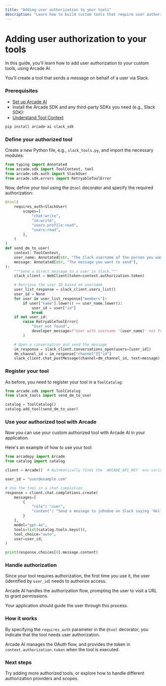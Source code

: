 ```yaml
---
title: "Adding user authorization to your tools"
description: "Learn how to build custom tools that require user authorization using Arcade AI"
---
```



# Adding user authorization to your tools

In this guide, you'll learn how to add user authorization to your custom tools, using Arcade AI.

You'll create a tool that sends a message on behalf of a user via Slack.

<Steps>

### Prerequisites

- [Set up Arcade AI](/home/quickstart)
- Install the Arcade SDK and any third-party SDKs you need (e.g., Slack SDK):
- [Understand Tool Context](/home/build-tools/tool-context)

```bash
pip install arcade-ai slack_sdk
```

### Define your authorized tool

Create a new Python file, e.g., `slack_tools.py`, and import the necessary modules:

```python
from typing import Annotated
from arcade.sdk import ToolContext, tool
from arcade.sdk.auth import SlackUser
from arcade.sdk.errors import RetryableToolError
```

Now, define your tool using the `@tool` decorator and specify the required authorization:

```python
@tool(
    requires_auth=SlackUser(
        scopes=[
            "chat:write",
            "im:write",
            "users.profile:read",
            "users:read",
        ],
    )
)
def send_dm_to_user(
    context: ToolContext,
    user_name: Annotated[str, "The Slack username of the person you want to message"],
    message: Annotated[str, "The message you want to send"],
):
    """Send a direct message to a user in Slack."""
    slack_client = WebClient(token=context.authorization.token)

    # Retrieve the user ID based on username
    user_list_response = slack_client.users_list()
    user_id = None
    for user in user_list_response["members"]:
        if user["name"].lower() == user_name.lower():
            user_id = user["id"]
            break
    if not user_id:
        raise RetryableToolError(
            "User not found",
            developer_message=f"User with username '{user_name}' not found."
        )

    # Open a conversation and send the message
    im_response = slack_client.conversations_open(users=[user_id])
    dm_channel_id = im_response["channel"]["id"]
    slack_client.chat_postMessage(channel=dm_channel_id, text=message)
```

### Register your tool

As before, you need to register your tool in a `ToolCatalog`:

```python
from arcade.sdk import ToolCatalog
from slack_tools import send_dm_to_user

catalog = ToolCatalog()
catalog.add_tool(send_dm_to_user)
```

### Use your authorized tool with Arcade

Now you can use your custom authorized tool with Arcade AI in your application.

Here's an example of how to use your tool:

```python
from arcadepy import Arcade
from catalog import catalog

client = Arcade()  # Automatically finds the `ARCADE_API_KEY` env variable

user_id = "user@example.com"

# Use the tool in a chat completion
response = client.chat.completions.create(
    messages=[
        {
            "role": "user",
            "content": "Send a message to johndoe on Slack saying 'Hello!'",
        }
    ],
    model="gpt-4o",
    tools=list(catalog.tools.keys()),
    tool_choice="auto",
    user=user_id,
)

print(response.choices[0].message.content)
```

### Handle authorization

Since your tool requires authorization, the first time you use it, the user (identified by `user_id`) needs to authorize access.

Arcade AI handles the authorization flow, prompting the user to visit a URL to grant permissions.

Your application should guide the user through this process.

</Steps>

### How it works

By specifying the `requires_auth` parameter in the `@tool` decorator, you indicate that the tool needs user authorization.

Arcade AI manages the OAuth flow, and provides the token in `context.authorization.token` when the tool is executed.

### Next steps

Try adding more authorized tools, or explore how to handle different authorization providers and scopes.
